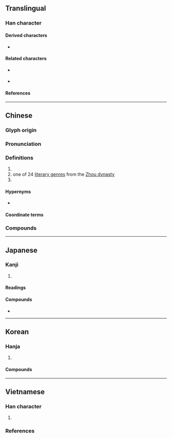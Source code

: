 {{also|叹|嘆}}
{{character info}}
==Translingual==

===Han character===
{{Han char|rn=76|rad=欠|as=11|sn=15|four=47582|canj=TONO|ids=⿰⿱廿⿻口夫欠}}

====Derived characters====
* {{l|mul|[[擹]], [[𤁤]], [[𣋸]], [[𣞔]], [[𪇽]]}}

====Related characters====
* {{l|mul|叹}} {{q|[[Simplified Chinese]]}}
* {{l|mul|嘆}} {{q|[[w:Variant Chinese character|Variant form]] of {{lang|mul|歎}} in Hong Kong}}

====References====
{{Han ref|kx=0571.240|dkj=16182|dj=0959.180|hdz=32149.080|uh=6B4E}}

----

==Chinese==
{{zh-forms|s=叹|t2=嘆|alt=歏,𪇽,𣥁}}

===Glyph origin===
{{Han etym}}

===Pronunciation===
{{zh-pron
|m=tàn
|c=taan3
|mc=y
|oc=y
|cat=v,n,pn
}}

===Definitions===
{{zh-hanzi}}

# {{zh-alt-form|嘆*|to [[sigh#Verb|sigh]]; to [[chant#Verb|chant]]; to [[praise#Verb|praise]]}}
# one of 24 [[w:literary genre|literary genre]]s from the [[w:Zhou dynasty|Zhou dynasty]]
# {{surname|zh}} <!-- 《萬姓統譜·翰韻》 -->

====Hypernyms====
* {{sense|literary genre}} {{zh-l|文體}}

====Coordinate terms====
{{der4|zh|title=literary genre
|{{zh-l|賦}}
|{{zh-l|頌}}
|{{zh-l|銘}}
|{{zh-l|贊}}
|{{zh-l|文}}
|{{zh-l|誄}}
|{{zh-l|箴}}
|{{zh-l|詩}}
|{{zh-l|行}}
|{{zh-l|咏}}
|{{zh-l|吟}}
|{{zh-l|題}}
|{{zh-l|怨}}
|<!-- 歎 -->
|{{zh-l|章}}
|{{zh-l|篇}}
|{{zh-l|操}}
|{{zh-l|引}}
|{{zh-l|謠}}
|{{zh-l|謳}}
|{{zh-l|歌}}
|{{zh-l|曲}}
|{{zh-l|詞}}
|{{zh-l|調}}
}}

===Compounds===
{{zh-der|一倡三歎|一唱三歎|三歎|九歎|仰天長歎|仰屋竊歎|北門之歎|可歎|咳聲歎氣|哀歎|唉聲歎氣|嗐聲歎氣|廢書而歎|怨歎|悔毒之歎|悲歎|慨歎|拍膝嗟歎|擊節歎賞|望洋興歎|歎傷|歎吁|歎喟|歎嗟|歎恨|歎息|歎惋|歎惜|歎服|歎氣|歎為觀止|歎皇陵|歎美|歎羨|歎老嗟卑|歎賞|浩歎|牛山歎|白頭之歎|自怨自歎|詠歎|讚歎|蹙眉長歎|金聖歎|驚歎}}

----

==Japanese==

===Kanji===
{{ja-kanji|grade=|rs=欠11}}

# {{rfdef|ja|sort=欠11}}

====Readings====
{{ja-readings
|on=たん
|kun=なげく
}}

====Compounds====
* {{ja-r|悲%歎|ひ%たん}}

----

==Korean==

===Hanja===
{{ko-hanja/new|탄}}

# {{rfdef|ko|sort=欠11}}

====Compounds====
{{der2|ko
|{{ko-l|탄식|歎息}}
|{{ko-l|탄원|歎願}}
}}

----

==Vietnamese==

===Han character===
{{vi-readings|rs=欠11
|hanviet=thán-gdhn;bonet;genibrel
|phienthiet=他案 tha án
|nom=than-btcn;genibrel, thăn-btcn;genibrel
}}

# {{rfdef|vi|sort=欠11}}

===References===
<references/>